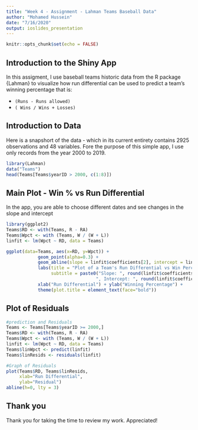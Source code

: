 ---
title: "Week 4 - Assignment - Lahman Teams Baseball Data"
author: "Mohamed Hussein"
date: "7/16/2020"
output: ioslides_presentation
---

```{r setup, include=FALSE}
knitr::opts_chunk$set(echo = FALSE)
```

## Introduction to the Shiny App

In this assigment, I use baseball teams historic data from the R package {Lahman} to visualize how run differential can be used to predict a team's winning percentage that is:

- `(Runs - Runs allowed)`
- `( Wins / Wins + Losses)`

## Introduction to Data

Here is a snapshort of the data - which in its current entirety contains 2925 observations and 48 variables. Fore the purpose of this simple app, I use only records from the year 2000 to 2019.

```{r, comment=""}
library(Lahman)
data("Teams")
head(Teams[Teams$yearID > 2000, c(1:8)])
```

## Main Plot - Win % vs Run Differential
In the app, you are able to choose different dates and see changes in the slope and intercept 
```{r echo=FALSE}
library(ggplot2)
Teams$RD <- with(Teams, R - RA)
Teams$Wpct <- with (Teams, W / (W + L))
linfit <- lm(Wpct ~ RD, data = Teams)

ggplot(data=Teams, aes(x=RD, y=Wpct)) + 
            geom_point(alpha=0.3) + 
            geom_abline(slope = linfit$coefficients[2], intercept = linfit$coefficients[1]) +
            labs(title = "Plot of a Team's Run Differential vs Win Percentage", 
                 subtitle = paste0("Slope: ", round(linfit$coefficients[1],5), 
                                  ", Intercept: ", round(linfit$coefficients[2],5))) +
            xlab("Run Differential") + ylab("Winning Percentage") +
            theme(plot.title = element_text(face="bold"))
```

## Plot of Residuals

```{r cars, echo = FALSE}
#prediction and Residuals
Teams <- Teams[Teams$yearID >= 2000,]
Teams$RD <- with(Teams, R - RA)
Teams$Wpct <- with (Teams, W / (W + L))
linfit <- lm(Wpct ~ RD, data = Teams)
Teams$linWpct <- predict(linfit)
Teams$linResids <- residuals(linfit)

#Graph of Residuals
plot(Teams$RD, Teams$linResids,
     xlab="Run Differential",
     ylab="Residual")
abline(h=0, lty = 3)
```

## Thank you

Thank you for taking the time to review my work. Appreciated!

